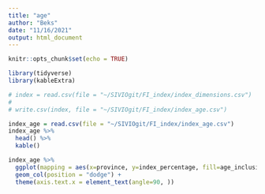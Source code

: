 ```yaml
---
title: "age"
author: "Beks"
date: "11/16/2021"
output: html_document
---
```


```r
knitr::opts_chunk$set(echo = TRUE)

library(tidyverse)
library(kableExtra)
```

```r
# index = read.csv(file = "~/SIVIOgit/FI_index/index_dimensions.csv")
# 
# write.csv(index, file = "~/SIVIOgit/FI_index/index_age.csv")
```

```r
index_age = read.csv(file = "~/SIVIOgit/FI_index/index_age.csv")
index_age %>%
  head() %>%
  kable()
```

```r
index_age %>%
  ggplot(mapping = aes(x=province, y=index_percentage, fill=age_inclusion)) +
  geom_col(position = "dodge") +
  theme(axis.text.x = element_text(angle=90, ))
```

